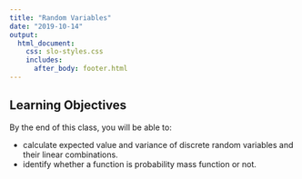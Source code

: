```yaml
---
title: "Random Variables"
date: "2019-10-14"
output: 
  html_document:
    css: slo-styles.css 
    includes:
      after_body: footer.html
---
```


## Learning Objectives

By the end of this class, you will be able to:

- calculate expected value and variance of discrete random variables and their linear combinations.
- identify whether a function is probability mass function or not. 



<br>
<br>
<br>

